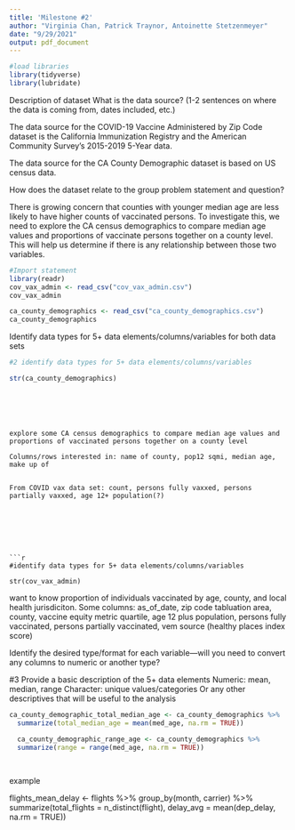 ```yaml
---
title: 'Milestone #2'
author: "Virginia Chan, Patrick Traynor, Antoinette Stetzenmeyer"
date: "9/29/2021"
output: pdf_document
---
```




```r
#load libraries
library(tidyverse)
library(lubridate)
```

Description of dataset
What is the data source? (1-2 sentences on where the data is coming from, dates included, etc.)

The data source for the COVID-19 Vaccine Administered by Zip Code dataset is the California Immunization Registry and the American Community Survey's 2015-2019 5-Year data. 

The data source for the CA County Demographic dataset is based on US census data.

How does the dataset relate to the group problem statement and question?

There is growing concern that counties with younger median age are less likely to have higher counts of vaccinated persons. To investigate this, we need to explore the CA census demographics to compare median age values and proportions of vaccinate persons together on a county level. This will help us determine if there is any relationship between those two variables. 

\newpage 

```r
#Import statement
library(readr)
cov_vax_admin <- read_csv("cov_vax_admin.csv")
cov_vax_admin

ca_county_demographics <- read_csv("ca_county_demographics.csv")
ca_county_demographics
```

\newpage 

Identify data types for 5+ data elements/columns/variables for both data sets

```r
#2 identify data types for 5+ data elements/columns/variables

str(ca_county_demographics)
```
```





explore some CA census demographics to compare median age values and proportions of vaccinated persons together on a county level

Columns/rows interested in: name of county, pop12 sqmi, median age, make up of 


From COVID vax data set: count, persons fully vaxxed, persons partially vaxxed, age 12+ population(?)







```r

#identify data types for 5+ data elements/columns/variables

str(cov_vax_admin)
```
want to know proportion of individuals vaccinated by age, county, and local health jurisdiciton.
Some columns: as_of_date, zip code tabluation area, county, vaccine equity metric quartile, age 12 plus population, persons fully vaccinated, persons partially vaccinated, vem source (healthy places index score)

Identify the desired type/format for each variable—will you need to convert any columns to numeric or another type? 



\newpage 


#3 Provide a basic description of the 5+ data elements
Numeric: mean, median, range
Character:  unique values/categories
Or any other descriptives that will be useful to the analysis


```r
ca_county_demographic_total_median_age <- ca_county_demographics %>%
  summarize(total_median_age = mean(med_age, na.rm = TRUE)) 

  ca_county_demographic_range_age <- ca_county_demographics %>%
  summarize(range = range(med_age, na.rm = TRUE)) 
  
  
```
example

flights_mean_delay <- flights %>%
  group_by(month, carrier) %>%
  summarize(total_flights = n_distinct(flight), delay_avg = mean(dep_delay, na.rm = TRUE)) 